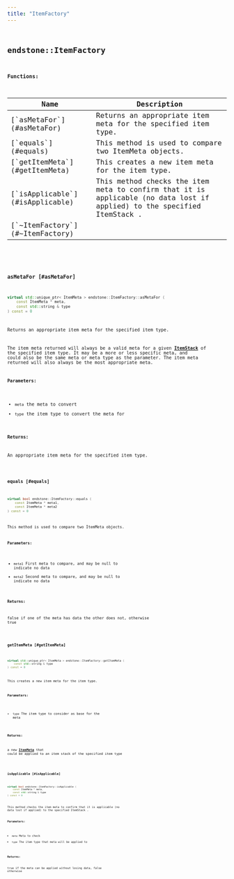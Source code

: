 ```yaml
---
title: "ItemFactory"
---
```


## <code className="doc-symbol doc-symbol-class"/> endstone::ItemFactory

















**Functions:**

<table>
<thead>
   <tr>
      <th>Name</th>
      <th>Description</th>
   </tr>
</thead>
<tbody>
<tr key="classendstone_1_1_item_factory_1ae0dbbe25981c64f3d65e770cc72bf6c5">
    <td>[`asMetaFor`](#asMetaFor)</td>
    <td>Returns an appropriate item meta for the specified item type.</td>
</tr>
<tr key="classendstone_1_1_item_factory_1a3addbbc69664b64ec93e2a0ceb8b7217">
    <td>[`equals`](#equals)</td>
    <td>This method is used to compare two ItemMeta objects.</td>
</tr>
<tr key="classendstone_1_1_item_factory_1afb7e6bf34ea8428da0faa4b49ec70f6e">
    <td>[`getItemMeta`](#getItemMeta)</td>
    <td>This creates a new item meta for the item type.</td>
</tr>
<tr key="classendstone_1_1_item_factory_1ad23cc36994459bd2182ff507d30e760c">
    <td>[`isApplicable`](#isApplicable)</td>
    <td>This method checks the item meta to confirm that it is applicable (no data lost if applied) to the specified ItemStack .</td>
</tr>
<tr key="classendstone_1_1_item_factory_1aad09d9483ab4cada38c27ef7b735f6da">
    <td>[`~ItemFactory`](#~ItemFactory)</td>
    <td></td>
</tr>
</tbody>
</table>

### <code className="doc-symbol doc-symbol-function"/> asMetaFor [#asMetaFor]

```cpp
virtual std::unique_ptr< ItemMeta > endstone::ItemFactory::asMetaFor (
    const ItemMeta * meta,
    const std::string & type
) const = 0
```

Returns an appropriate item meta for the specified item type.

The item meta returned will always be a valid meta for a given [**ItemStack**](classendstone_1_1_item_stack.md) of the specified item type. It may be a more or less specific meta, and could also be the same meta or meta type as the parameter. The item meta returned will also always be the most appropriate meta.




**Parameters:**


* `meta` the meta to convert 
* `type` the item type to convert the meta for 



**Returns:**

An appropriate item meta for the specified item type. 





        
### <code className="doc-symbol doc-symbol-function"/> equals [#equals]

```cpp
virtual bool endstone::ItemFactory::equals (
    const ItemMeta * meta1,
    const ItemMeta * meta2
) const = 0
```

This method is used to compare two ItemMeta objects.



**Parameters:**


* `meta1` First meta to compare, and may be null to indicate no data 
* `meta2` Second meta to compare, and may be null to indicate no data 



**Returns:**

false if one of the meta has data the other does not, otherwise true 





        
### <code className="doc-symbol doc-symbol-function"/> getItemMeta [#getItemMeta]

```cpp
virtual std::unique_ptr< ItemMeta > endstone::ItemFactory::getItemMeta (
    const std::string & type
) const = 0
```

This creates a new item meta for the item type.



**Parameters:**


* `type` The item type to consider as base for the meta 



**Returns:**

a new [**ItemMeta**](classendstone_1_1_item_meta.md) that could be applied to an item stack of the specified item type 





        
### <code className="doc-symbol doc-symbol-function"/> isApplicable [#isApplicable]

```cpp
virtual bool endstone::ItemFactory::isApplicable (
    const ItemMeta * meta,
    const std::string & type
) const = 0
```

This method checks the item meta to confirm that it is applicable (no data lost if applied) to the specified ItemStack .



**Parameters:**


* `meta` Meta to check 
* `type` The item type that meta will be applied to 



**Returns:**

true if the meta can be applied without losing data, false otherwise 





        